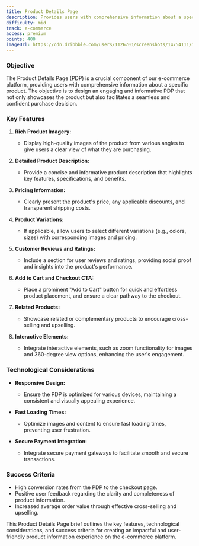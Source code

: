 ```yaml
---
title: Product Details Page
description: Provides users with comprehensive information about a specific product
difficulty: mid
track: e-commerce
access: premium
points: 400
imageUrl: https://cdn.dribbble.com/users/1126703/screenshots/14754111/media/edba9f450220b63f19831b1ae87651c2.png?resize=1600x1200&vertical=center
---
```


### Objective

The Product Details Page (PDP) is a crucial component of our e-commerce platform, providing users with comprehensive information about a specific product. The objective is to design an engaging and informative PDP that not only showcases the product but also facilitates a seamless and confident purchase decision.

### Key Features

1. **Rich Product Imagery:**

   - Display high-quality images of the product from various angles to give users a clear view of what they are purchasing.

2. **Detailed Product Description:**

   - Provide a concise and informative product description that highlights key features, specifications, and benefits.

3. **Pricing Information:**

   - Clearly present the product's price, any applicable discounts, and transparent shipping costs.

4. **Product Variations:**

   - If applicable, allow users to select different variations (e.g., colors, sizes) with corresponding images and pricing.

5. **Customer Reviews and Ratings:**

   - Include a section for user reviews and ratings, providing social proof and insights into the product's performance.

6. **Add to Cart and Checkout CTA:**

   - Place a prominent "Add to Cart" button for quick and effortless product placement, and ensure a clear pathway to the checkout.

7. **Related Products:**

   - Showcase related or complementary products to encourage cross-selling and upselling.

8. **Interactive Elements:**
   - Integrate interactive elements, such as zoom functionality for images and 360-degree view options, enhancing the user's engagement.

### Technological Considerations

- **Responsive Design:**

  - Ensure the PDP is optimized for various devices, maintaining a consistent and visually appealing experience.

- **Fast Loading Times:**

  - Optimize images and content to ensure fast loading times, preventing user frustration.

- **Secure Payment Integration:**
  - Integrate secure payment gateways to facilitate smooth and secure transactions.

### Success Criteria

- High conversion rates from the PDP to the checkout page.
- Positive user feedback regarding the clarity and completeness of product information.
- Increased average order value through effective cross-selling and upselling.

This Product Details Page brief outlines the key features, technological considerations, and success criteria for creating an impactful and user-friendly product information experience on the e-commerce platform.
